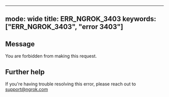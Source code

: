 
---
mode: wide
title: ERR_NGROK_3403
keywords: ["ERR_NGROK_3403", "error 3403"]
---

## Message
You are forbidden from making this request.




## Further help
If you're having trouble resolving this error, please reach out to [support@ngrok.com](mailto:support@ngrok.com?subject=Help%20with%20ERR_NGROK_3403)

